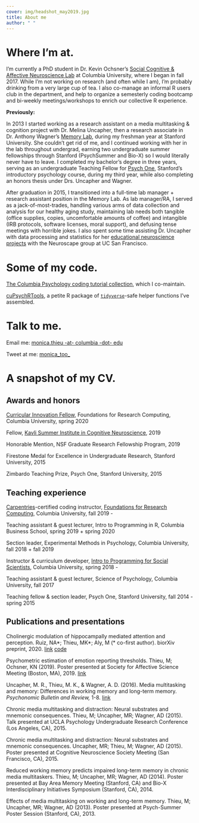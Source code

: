 ```yaml
---
cover: img/headshot_may2019.jpg
title: About me
author: " "
---
```


# Where I'm at.

I'm currently a PhD student in Dr. Kevin Ochsner's [Social Cognitive & Affective Neuroscience Lab](http://www.ochsnerscanlab.org) at Columbia University, where I began in fall 2017. While I'm not working on research (and often while I am), I'm probably drinking from a very large cup of tea. I also co-manage an informal R users club in the department, and help to organize a semesterly coding bootcamp and bi-weekly meetings/workshops to enrich our collective R experience.

**Previously:**

In 2013 I started working as a research assistant on a media multitasking & cognition project with Dr. Melina Uncapher, then a research associate in Dr. Anthony Wagner's [Memory Lab](https://memorylab.stanford.edu), during my freshman year at Stanford University. She couldn't get rid of me, and I continued working with her in the lab throughout undergrad, earning two undergraduate summer fellowships through Stanford (PsychSummer and Bio-X) so I would literally never have to leave. I completed my bachelor's degree in three years, serving as an undergraduate Teaching Fellow for [Psych One](http://psych-one.weebly.com), Stanford's introductory psychology course, during my third year, while also completing an honors thesis under Drs. Uncapher and Wagner.

After graduation in 2015, I transitioned into a full-time lab manager + research assistant position in the Memory Lab. As lab manager/RA, I served as a jack-of-most-trades, handling various arms of data collection and analysis for our healthy aging study, maintaining lab needs both tangible (office supplies, copies, uncomfortable amounts of coffee) and intangible (IRB protocols, software licenses, moral support), and defusing tense meetings with horrible jokes. I also spent some time assisting Dr. Uncapher with data processing and statistics for her [educational neuroscience projects](https://neuroscape.ucsf.edu/education/) with the Neuroscape group at UC San Francisco.

# Some of my code.

[The Columbia Psychology coding tutorial collection](https://cu-psych-computing.github.io/cu-psych-comp-tutorial/), which I co-maintain.

[cuPsychRTools](https://github.com/cu-psych-r-users/cuPsychRTools), a petite R package of [`tidyverse`](https://www.tidyverse.org/)-safe helper functions I've assembled.

# Talk to me.

Email me: [monica.thieu -at- columbia -dot- edu](mailto:monica.thieu@columbia.edu)

Tweet at me: [monica_too_](https://twitter.com/monica_too_)

# A snapshot of my CV.

## Awards and honors

[Curricular Innovation Fellow](https://rcfoundations.research.columbia.edu/content/foundations-curriculum-innovation-grant-program), Foundations for Research Computing, Columbia University, spring 2020

Fellow, [Kavli Summer Institute in Cognitive Neuroscience](https://sicn.cmb.ucdavis.edu/), 2019

Honorable Mention, NSF Graduate Research Fellowship Program, 2019

Firestone Medal for Excellence in Undergraduate Research, Stanford University, 2015

Zimbardo Teaching Prize, Psych One, Stanford University, 2015

## Teaching experience

[Carpentries](https://carpentries.org/)-certified coding instructor, [Foundations for Research Computing](https://rcfoundations.research.columbia.edu/), Columbia University, fall 2019 -

Teaching assistant & guest lecturer, Intro to Programming in R, Columbia Business School, spring 2019 + spring 2020

Section leader, Experimental Methods in Psychology, Columbia University, fall 2018 + fall 2019

Instructor & curriculum developer, [Intro to Programming for Social Scientists](https://cu-psych-computing.github.io/cu-psych-comp-tutorial/workshop/), Columbia University, spring 2018 -

Teaching assistant & guest lecturer, Science of Psychology, Columbia University, fall 2017

Teaching fellow & section leader, Psych One, Stanford University, fall 2014 - spring 2015

## Publications and presentations

Cholinergic modulation of hippocampally mediated attention and perception. Ruiz, NA\*; Thieu, MK\*; Aly, M (\* co-first author). biorXiv preprint, 2020. [link](https://www.biorxiv.org/content/10.1101/2020.05.19.104497v2) [code](https://github.com/alylab/artMuseNicotine)

Psychometric estimation of emotion reporting thresholds. Thieu, M; Ochsner, KN (2019). Poster presented at Society for Affective Science Meeting (Boston, MA), 2019. [link](https://osf.io/ubxtm/)

Uncapher, M. R., Thieu, M. K., & Wagner, A. D. (2016). Media multitasking and memory: Differences in working memory and long-term memory. _Psychonomic Bulletin and Review,_ 1-8. [link](https://www.ncbi.nlm.nih.gov/pmc/articles/PMC4733435/)

Chronic media multitasking and distraction: Neural substrates and mnemonic consequences. Thieu, M; Uncapher, MR; Wagner, AD (2015). Talk presented at UCLA Psychology Undergraduate Research Conference (Los Angeles, CA), 2015.

Chronic media multitasking and distraction: Neural substrates and mnemonic consequences. Uncapher, MR; Thieu, M; Wagner, AD (2015). Poster presented at Cognitive Neuroscience Society Meeting (San Francisco, CA), 2015.

Reduced working memory predicts impaired long-term memory in chronic media multitaskers. Thieu, M; Uncapher, MR; Wagner, AD (2014). Poster presented at Bay Area Memory Meeting (Stanford, CA) and Bio-X Interdisciplinary Initiatives Symposium (Stanford, CA), 2014.

Effects of media multitasking on working and long-term memory. Thieu, M; Uncapher, MR; Wagner, AD (2013). Poster presented at Psych-Summer Poster Session (Stanford, CA), 2013.
